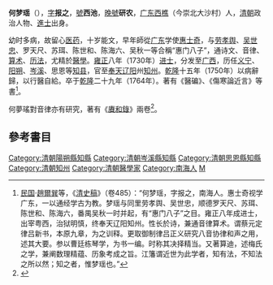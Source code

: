 '''何梦瑶'''（{{bd|1693年||1764年|catIdx=H何}}），[[表字|字]]'''报之'''，[[號|號]]'''西池'''，[[晚號|晚號]]'''研农'''，[[广东|广东]][[西樵|西樵]]（今崇北大沙村）人，[[清朝|清朝]]政治人物、[[進士|進士]]出身。

幼时多病，故留心[[医药|医药]]，十岁能文，早年師從[[广东|广东]]学使[[惠士奇|惠士奇]]，与[[劳孝舆|劳孝舆]]、[[吴世忠|吴世忠]]、罗天尺、苏珥、陈世和、陈海六、吴秋一等合稱“惠门八子”，通诗文、音律、[[算术|算术]]、[[历法|历法]]，尤精於[[醫學|醫學]]。[[雍正|雍正]]八年（1730年）[[进士|进士]]，分发至[[广西|广西]]，历任[[义宁|义宁]]、[[阳朔|阳朔]]、[[岑溪|岑溪]]、思恩等[[知县|知县]]，官至[[奉天|奉天]][[辽阳|辽阳]]州[[知州|知州]]。[[乾隆|乾隆]]十五年（1750年）以病辭歸，以行醫自給。卒于[[乾隆|乾隆]]二十九年（1764年）。著有《醫碥》、《傷寒論近言》等書<ref>[[中華民國|民国]]·[[趙爾巽|趙爾巽]]等，《[[清史稿|清史稿]]》（卷485）：“何梦瑶，字报之，南海人。惠士奇视学广东，一以通经学古为教。梦瑶与同里劳孝舆、吴世忠，顺德罗天尺、苏珥、陈世和、陈海六，番禺吴秋一时并起，有“惠门八子”之目。雍正八年成进士，出宰粤西，治狱明慎，终奉天辽阳知州。性长於诗，兼通音律算术。谓蔡元定律吕新书，本原九章，为之训释。更取御制律吕正义研究八音协律和声之用，述其大要。参以曹廷栋琴学，为书一编。时称其决择精当。又著算迪，述梅氏之学，兼阐数理精蕴、历象考成之旨。江籓谓近世为此学者，知有法，不知法之所以然；知之者，惟梦瑶也。”</ref>。

何夢瑤對音律亦有研究，著有《[[賡和錄|賡和錄]]》兩卷<ref>{{cite web |author1=永瑢、紀昀 |title=《四庫全書總目提要》卷039 樂類存目 |url=https://zh.wikisource.org/wiki/%E5%9B%9B%E5%BA%AB%E5%85%A8%E6%9B%B8%E7%B8%BD%E7%9B%AE%E6%8F%90%E8%A6%81/%E5%8D%B7039#%E3%80%8A%E8%B3%A1%E5%92%8C%E9%8C%84%E3%80%8B%E2%80%A2%E4%BA%8C%E5%8D%B7%E3%80%88%E5%BB%A3%E6%9D%B1%E5%B7%A1%E6%92%AB%E9%87%87%E9%80%B2%E6%9C%AC%E3%80%89 |website=维基文库 |publisher=清朝文淵閣 |accessdate=1784年 |archive-date=2022-05-09 |archive-url=https://web.archive.org/web/20220509145828/https://zh.wikisource.org/wiki/%E5%9B%9B%E5%BA%AB%E5%85%A8%E6%9B%B8%E7%B8%BD%E7%9B%AE%E6%8F%90%E8%A6%81/%E5%8D%B7039#%E3%80%8A%E8%B3%A1%E5%92%8C%E9%8C%84%E3%80%8B%E2%80%A2%E4%BA%8C%E5%8D%B7%E3%80%88%E5%BB%A3%E6%9D%B1%E5%B7%A1%E6%92%AB%E9%87%87%E9%80%B2%E6%9C%AC%E3%80%89 }}</ref>。

==參考書目==
{{reflist}}
{{清朝人物小作品}}
{{雍正八年庚戌科殿试金榜}}
{{DEFAULTSORT:He何}}

[[Category:清朝陽朔縣知縣|Category:清朝陽朔縣知縣]]
[[Category:清朝岑溪縣知縣|Category:清朝岑溪縣知縣]]
[[Category:清朝思恩縣知縣|Category:清朝思恩縣知縣]]
[[Category:清朝知州|Category:清朝知州]]
[[Category:清朝醫學家|Category:清朝醫學家]]
[[Category:南海人|Category:南海人]]
[[Category:何姓|M]]